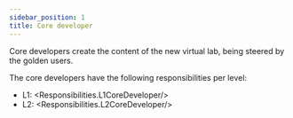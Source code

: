 ```yaml
---
sidebar_position: 1
title: Core developer
---
```


Core developers create the content of the new virtual lab, being steered by the golden users.

The core developers have the following responsibilities per level:
- L1: <Responsibilities.L1CoreDeveloper/>
- L2: <Responsibilities.L2CoreDeveloper/>